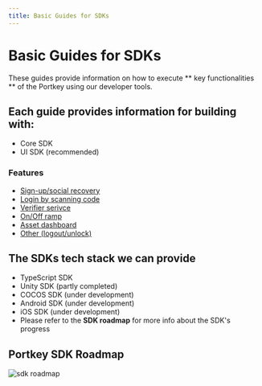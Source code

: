 ```yaml
---
title: Basic Guides for SDKs
---
```


# Basic Guides for SDKs

These guides provide information on how to execute ** key functionalities ** of the Portkey using our developer tools.

## Each guide provides information for building with:

- Core SDK
- UI SDK (recommended)

### Features

-  [Sign-up/social recovery](docs/QuickStartGuides/BasicGuidesForSDKs/Typescript/social-recovery.mdx)  
-  [Login by scanning code](docs/QuickStartGuides/BasicGuidesForSDKs/Typescript/login-by-scanning.mdx)  
-  [Verifier serivce](docs/QuickStartGuides/BasicGuidesForSDKs/Typescript/verifier-service.mdx)  
-  [On/Off ramp](docs/QuickStartGuides/BasicGuidesForSDKs/Typescript/on-off-ramp.mdx)  
-  [Asset dashboard](docs/QuickStartGuides/BasicGuidesForSDKs/Typescript/assets.mdx)  
-  [Other (logout/unlock)](docs/QuickStartGuides/BasicGuidesForSDKs/Typescript/logout.mdx)

## The SDKs tech stack we can provide

-  TypeScript SDK  
-  Unity SDK (partly completed)  
-  COCOS SDK (under development)  
-  Android SDK (under development)  
-  iOS SDK (under development)  
-  Please refer to the **SDK roadmap** for more info about the SDK's progress

## Portkey SDK Roadmap

![sdk roadmap](/img/sdk-roadmap.png)
